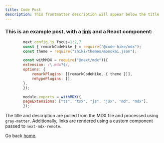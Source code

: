 ```yaml
---
title: Code Post
description: This frontmatter description will appear below the title
---
```


### This is an example post, with a [link](https://nextjs.org) and a React component:

```javascript
        next.config.js focus=1:2,7
        const { remarkCodeHike } = require("@code-hike/mdx");
        const theme = require("shiki/themes/monokai.json");

        const withMDX = require("@next/mdx")({
        extension: /\.mdx?$/,
        options: {
            remarkPlugins: [[remarkCodeHike, { theme }]],
            rehypePlugins: [],
        },
        });

        module.exports = withMDX({
        pageExtensions: ["ts", "tsx", "js", "jsx", "md", "mdx"],
        });
```

The title and description are pulled from the MDX file and processed using `gray-matter`. Additionally, links are rendered using a custom component passed to `next-mdx-remote`.

Go back [home](/).
